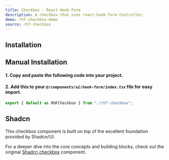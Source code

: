 ```yaml
---
title: Checkbox - React Hook Form
description: A checkbox that uses react-hook-form Controller.
demo: rhf-checkbox-demo
source: rhf-checkbox
---
```


## Installation
<ComponentInstallation name="rhf-checkbox" />

## Manual Installation
#### 1. Copy and paste the following code into your project.

<ComponentSource name="rhf-checkbox" filePath="@/components/ui/hook-form/rhf-checkbox.tsx"/>

#### 2. Add this to your *`@/components/ui/hook-form/index.tsx`* file for easy import.
```ts
export { default as RHFCheckbox } from "./rhf-checkbox";
```

## Shadcn
This checkbox component is built on top of the excellent foundation provided by Shadcn/UI.

For a deeper dive into the core concepts and building blocks, check out the original [Shadcn checkbox](https://ui.shadcn.com/docs/components/checkbox) component.